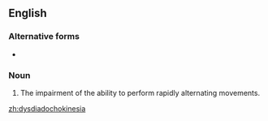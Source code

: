==English==

===Alternative forms===
* {{l|en|dysdiadochocinesia}}

===Noun===
{{en-noun}}

# The impairment of the ability to perform rapidly alternating movements.

[[zh:dysdiadochokinesia]]